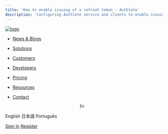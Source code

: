 ```yaml
---
title: 'How to enable issuing of a refresh token - Authlete'
description: 'Configuring Authlete service and clients to enable issuing a refresh token including adding REFRESH_TOKEN to Supported Grant Types and Grant Types settings in both Service Owner and Developer Consoles.'
---
```


[![logo](http://localhost:1313/img/authlete_logo.png)](http://localhost:1313/)

- [News & Blogs](http://localhost:1313/news)
- [Solutions](http://localhost:1313/solutions)
- [Customers](http://localhost:1313/customers)
- [Developers](http://localhost:1313/developers)
- [Pricing](http://localhost:1313/pricing)
- [Resources](http://localhost:1313/resources)
- [Contact](http://localhost:1313/contact)

                                    En 

English
日本語
Português

[Sign In](https://console.authlete.com)
[Register](https://console.authlete.com/register)
